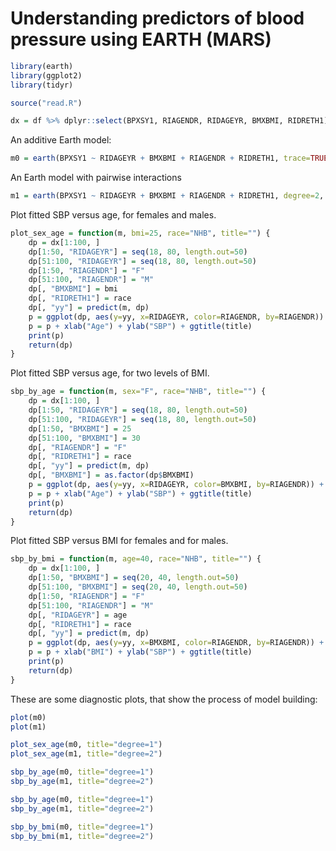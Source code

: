 # Understanding predictors of blood pressure using EARTH (MARS)


```r
library(earth)
library(ggplot2)
library(tidyr)
```

```r
source("read.R")
```

```r
dx = df %>% dplyr::select(BPXSY1, RIAGENDR, RIDAGEYR, BMXBMI, RIDRETH1) %>% drop_na()
```

An additive Earth model:

```r
m0 = earth(BPXSY1 ~ RIDAGEYR + BMXBMI + RIAGENDR + RIDRETH1, trace=TRUE, data=dx)
```

An Earth model with pairwise interactions

```r
m1 = earth(BPXSY1 ~ RIDAGEYR + BMXBMI + RIAGENDR + RIDRETH1, degree=2, data=dx)
```

Plot fitted SBP versus age, for females and males.

```r
plot_sex_age = function(m, bmi=25, race="NHB", title="") {
    dp = dx[1:100, ]
    dp[1:50, "RIDAGEYR"] = seq(18, 80, length.out=50)
    dp[51:100, "RIDAGEYR"] = seq(18, 80, length.out=50)
    dp[1:50, "RIAGENDR"] = "F"
    dp[51:100, "RIAGENDR"] = "M"
    dp[, "BMXBMI"] = bmi
    dp[, "RIDRETH1"] = race
    dp[, "yy"] = predict(m, dp)
    p = ggplot(dp, aes(y=yy, x=RIDAGEYR, color=RIAGENDR, by=RIAGENDR)) + geom_line()
    p = p + xlab("Age") + ylab("SBP") + ggtitle(title)
    print(p)
    return(dp)
}
```

Plot fitted SBP versus age, for two levels of BMI.

```r
sbp_by_age = function(m, sex="F", race="NHB", title="") {
    dp = dx[1:100, ]
    dp[1:50, "RIDAGEYR"] = seq(18, 80, length.out=50)
    dp[51:100, "RIDAGEYR"] = seq(18, 80, length.out=50)
    dp[1:50, "BMXBMI"] = 25
    dp[51:100, "BMXBMI"] = 30
    dp[, "RIAGENDR"] = "F"
    dp[, "RIDRETH1"] = race
    dp[, "yy"] = predict(m, dp)
    dp[, "BMXBMI"] = as.factor(dp$BMXBMI)
    p = ggplot(dp, aes(y=yy, x=RIDAGEYR, color=BMXBMI, by=RIAGENDR)) + geom_line()
    p = p + xlab("Age") + ylab("SBP") + ggtitle(title)
    print(p)
    return(dp)
}
```

Plot fitted SBP versus BMI for females and for males.

```r
sbp_by_bmi = function(m, age=40, race="NHB", title="") {
    dp = dx[1:100, ]
    dp[1:50, "BMXBMI"] = seq(20, 40, length.out=50)
    dp[51:100, "BMXBMI"] = seq(20, 40, length.out=50)
    dp[1:50, "RIAGENDR"] = "F"
    dp[51:100, "RIAGENDR"] = "M"
    dp[, "RIDAGEYR"] = age
    dp[, "RIDRETH1"] = race
    dp[, "yy"] = predict(m, dp)
    p = ggplot(dp, aes(y=yy, x=BMXBMI, color=RIAGENDR, by=RIAGENDR)) + geom_line()
    p = p + xlab("BMI") + ylab("SBP") + ggtitle(title)
    print(p)
    return(dp)
}
```

These are some diagnostic plots, that show the process of model building:

```r
plot(m0)
plot(m1)
```
```r
plot_sex_age(m0, title="degree=1")
plot_sex_age(m1, title="degree=2")
```

```r
sbp_by_age(m0, title="degree=1")
sbp_by_age(m1, title="degree=2")
```

```r
sbp_by_age(m0, title="degree=1")
sbp_by_age(m1, title="degree=2")
```

```r
sbp_by_bmi(m0, title="degree=1")
sbp_by_bmi(m1, title="degree=2")
```
